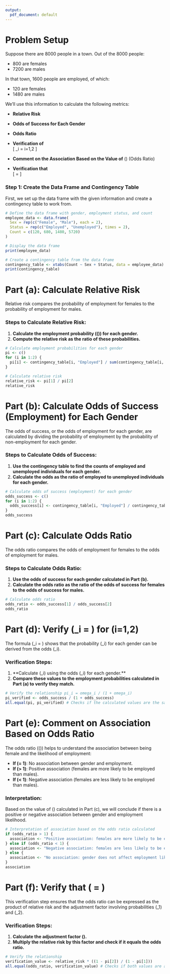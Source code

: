 ---
output:
  pdf_document: default
---

# Problem Setup

Suppose there are 8000 people in a town. Out of the 8000 people:

- 800 are females
- 7200 are males

In that town, 1600 people are employed, of which:

- 120 are females
- 1480 are males

We’ll use this information to calculate the following metrics:

- **Relative Risk**
- **Odds of Success for Each Gender**
- **Odds Ratio**
- **Verification of**  
  \[
  \pi_i = \frac{\Omega_i}{1 + \Omega_i} \quad \text{for } i=1,2
  \]
  
- **Comment on the Association Based on the Value of** \(\theta\) (Odds Ratio)

- **Verification that**  
  \[
  \text{Odds Ratio} = \text{Relative Risk} \times \frac{1 - \pi_2}{1 - \pi_1}
  \]

### Step 1: Create the Data Frame and Contingency Table
First, we set up the data frame with the given information and create a contingency table to work from.
```{r}
# Define the data frame with gender, employment status, and count
employee_data <- data.frame(
  Sex = rep(c("Female", "Male"), each = 2),
  Status = rep(c("Employed", "Unemployed"), times = 2),
  Count = c(120, 680, 1480, 5720)
)

# Display the data frame
print(employee_data)
```
```{r}
# Create a contingency table from the data frame
contingency_table <- xtabs(Count ~ Sex + Status, data = employee_data)
print(contingency_table)
```

# Part (a): Calculate Relative Risk

Relative risk compares the probability of employment for females to the probability of employment for males.

### Steps to Calculate Relative Risk:
1. **Calculate the employment probability (\(\pi\)) for each gender.**
2. **Compute the relative risk as the ratio of these probabilities.**
```{r}
# Calculate employment probabilities for each gender
pi <- c()
for (i in 1:2) {
  pi[i] <- contingency_table[i, "Employed"] / sum(contingency_table[i, ])
}

# Calculate relative risk
relative_risk <- pi[1] / pi[2]
relative_risk
```


# Part (b): Calculate Odds of Success (Employment) for Each Gender

The odds of success, or the odds of employment for each gender, are calculated by dividing the probability of employment by the probability of non-employment for each gender.

### Steps to Calculate Odds of Success:
1. **Use the contingency table to find the counts of employed and unemployed individuals for each gender.**
2. **Calculate the odds as the ratio of employed to unemployed individuals for each gender.**



```{r}
# Calculate odds of success (employment) for each gender
odds_success <- c()
for (i in 1:2) {
  odds_success[i] <- contingency_table[i, "Employed"] / contingency_table[i, "Unemployed"]
}
odds_success
```



# Part (c): Calculate Odds Ratio

The odds ratio compares the odds of employment for females to the odds of employment for males.

### Steps to Calculate Odds Ratio:
1. **Use the odds of success for each gender calculated in Part (b).**
2. **Calculate the odds ratio as the ratio of the odds of success for females to the odds of success for males.**



```{r}
# Calculate odds ratio
odds_ratio <- odds_success[1] / odds_success[2]
odds_ratio
```



# Part (d): Verify \(\pi_i = \frac{\Omega_i}{1 + \Omega_i}\) for \(i=1,2\)

The formula \(\pi_i = \frac{\Omega_i}{1 + \Omega_i}\) shows that the probability \(\pi_i\) for each gender can be derived from the odds \(\Omega_i\).

### Verification Steps:
1. **Calculate \(\pi_i\) using the odds \(\Omega_i\) for each gender.**
2. **Compare these values to the employment probabilities calculated in Part (a) to verify they match.**




```{r}
# Verify the relationship pi_i = omega_i / (1 + omega_i)
pi_verified <- odds_success / (1 + odds_success)
all.equal(pi, pi_verified) # Checks if the calculated values are the same
```



# Part (e): Comment on Association Based on Odds Ratio

The odds ratio (\(\theta\)) helps to understand the association between being female and the likelihood of employment:

- **If \(\theta = 1\)**: No association between gender and employment.
- **If \(\theta > 1\)**: Positive association (females are more likely to be employed than males).
- **If \(\theta < 1\)**: Negative association (females are less likely to be employed than males).

### Interpretation:
Based on the value of \(\theta\) calculated in Part (c), we will conclude if there is a positive or negative association between gender and employment likelihood.




```{r}
# Interpretation of association based on the odds ratio calculated
if (odds_ratio > 1) {
  association <- "Positive association: females are more likely to be employed than males."
} else if (odds_ratio < 1) {
  association <- "Negative association: females are less likely to be employed than males."
} else {
  association <- "No association: gender does not affect employment likelihood."
}
association
```



# Part (f): Verify that \(\text{Odds Ratio} = \text{Relative Risk} \times \frac{1 - \pi_2}{1 - \pi_1}\)

This verification step ensures that the odds ratio can be expressed as the product of relative risk and the adjustment factor involving probabilities \(\pi_1\) and \(\pi_2\).

### Verification Steps:
1. **Calculate the adjustment factor \(\frac{1 - \pi_2}{1 - \pi_1}\).**
2. **Multiply the relative risk by this factor and check if it equals the odds ratio.**



```{r}
# Verify the relationship
verification_value <- relative_risk * ((1 - pi[2]) / (1 - pi[1]))
all.equal(odds_ratio, verification_value) # Checks if both values are approximately equal
```








